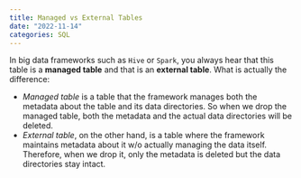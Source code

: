 ```yaml
---
title: Managed vs External Tables
date: "2022-11-14"
categories: SQL
---
```

In big data frameworks such as `Hive` or `Spark`, you always hear that this table is a **managed table** and that is an **external table**. What is actually the difference:

- *Managed table* is a table that the framework manages both the metadata about the table and its data directories. So when we drop the managed table, both the metadata and the actual data directories will be deleted.
- *External table*, on the other hand, is a table where the framework maintains metadata about it w/o actually managing the data itself. Therefore, when we drop it, only the metadata is deleted but the data directories stay intact.
